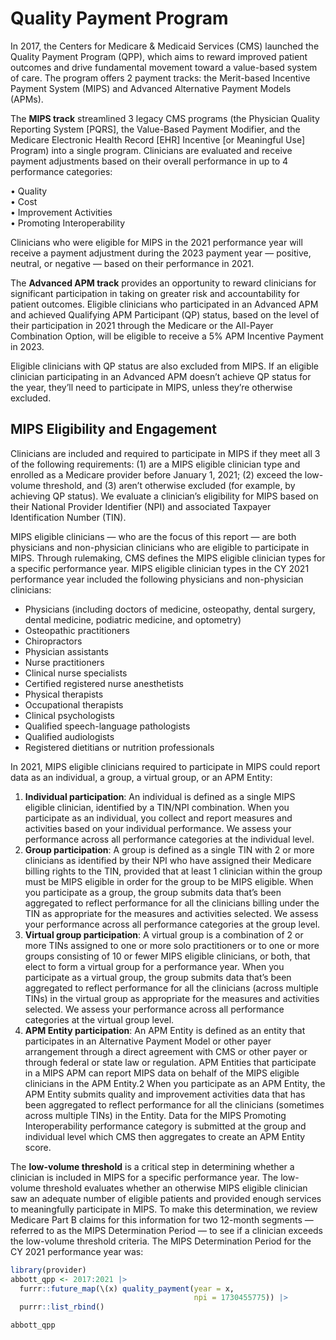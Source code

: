 # Quality Payment Program {.unnumbered}

In 2017, the Centers for Medicare & Medicaid Services (CMS) launched the Quality Payment Program (QPP), which aims to reward improved patient outcomes and drive fundamental movement toward a value-based system of care. The program offers 2 payment tracks: the Merit-based Incentive Payment System (MIPS) and Advanced Alternative Payment Models (APMs).  

The **MIPS track** streamlined 3 legacy CMS programs (the Physician Quality Reporting System [PQRS], the Value-Based Payment Modifier, and the Medicare Electronic Health Record [EHR] Incentive [or Meaningful Use] Program) into a single program. Clinicians are evaluated and receive payment adjustments based on their overall performance in up to 4 performance categories:  

   • Quality  
   • Cost  
   • Improvement Activities  
   • Promoting Interoperability  

Clinicians who were eligible for MIPS in the 2021 performance year will receive a payment adjustment during the 2023 payment year — positive, neutral, or negative — based on their performance in 2021.  

The **Advanced APM track** provides an opportunity to reward clinicians for significant participation in taking on greater risk and accountability for patient outcomes. Eligible clinicians who participated in an Advanced APM and achieved Qualifying APM Participant (QP) status, based on the level of their participation in 2021 through the Medicare or the All-Payer Combination Option, will be eligible to receive a 5% APM Incentive Payment in 2023. 

Eligible clinicians with QP status are also excluded from MIPS. If an eligible clinician participating in an Advanced APM doesn’t achieve QP status for the year, they’ll need to participate in MIPS, unless they’re otherwise excluded.

## MIPS Eligibility and Engagement

Clinicians are included and required to participate in MIPS if they meet all 3 of the following requirements: (1) are a MIPS eligible clinician type and enrolled as a Medicare provider before January 1, 2021; (2) exceed the low-volume threshold, and (3) aren’t otherwise excluded (for example, by achieving QP status). We evaluate a clinician’s eligibility for MIPS based on their National Provider Identifier (NPI) and associated Taxpayer Identification Number (TIN).

MIPS eligible clinicians — who are the focus of this report — are both physicians and non-physician clinicians who are eligible to participate in MIPS. Through rulemaking, CMS defines the MIPS eligible clinician types for a specific performance year. MIPS eligible clinician types in the CY 2021 performance year included the following physicians and non-physician clinicians:

   * Physicians (including doctors of medicine, osteopathy, dental surgery, dental medicine, podiatric medicine, and optometry) 
   * Osteopathic practitioners 
   * Chiropractors 
   * Physician assistants 
   * Nurse practitioners 
   * Clinical nurse specialists 
   * Certified registered nurse anesthetists 
   * Physical therapists 
   * Occupational therapists 
   * Clinical psychologists 
   * Qualified speech-language pathologists 
   * Qualified audiologists 
   * Registered dietitians or nutrition professionals 

In 2021, MIPS eligible clinicians required to participate in MIPS could report data as an individual, a group, a virtual group, or an APM Entity:

   1. **Individual participation**: An individual is defined as a single MIPS eligible clinician, identified by a TIN/NPI combination. When you participate as an individual, you collect and report measures and activities based on your individual performance. We assess your performance across all performance categories at the individual level. 
   2. **Group participation**: A group is defined as a single TIN with 2 or more clinicians as identified by their NPI who have assigned their Medicare billing rights to the TIN, provided that at least 1 clinician within the group must be MIPS eligible in order for the group to be MIPS eligible. When you participate as a group, the group submits data that’s been aggregated to reflect performance for all the clinicians billing under the TIN as appropriate for the measures and activities selected. We assess your performance across all performance categories at the group level.
   3. **Virtual group participation**: A virtual group is a combination of 2 or more TINs assigned to one or more solo practitioners or to one or more groups consisting of 10 or fewer MIPS eligible clinicians, or both, that elect to form a virtual group for a performance year. When you participate as a virtual group, the group submits data that’s been aggregated to reflect performance for all the clinicians (across multiple TINs) in the virtual group as appropriate for the measures and activities selected. We assess your performance across all performance categories at the virtual group level.
   4. **APM Entity participation**: An APM Entity is defined as an entity that participates in an Alternative Payment Model or other payer arrangement through a direct agreement with CMS or other payer or through federal or state law or regulation. APM Entities that participate in a MIPS APM can report MIPS data on behalf of the MIPS eligible clinicians in the APM Entity.2 When you participate as an APM Entity, the APM Entity submits quality and improvement activities data that has been aggregated to reflect performance for all the clinicians (sometimes across multiple TINs) in the Entity. Data for the MIPS Promoting Interoperability performance category is submitted at the group and individual level which CMS then aggregates to create an APM Entity score.

The **low-volume threshold** is a critical step in determining whether a clinician is included in MIPS for a specific performance year. The low-volume threshold evaluates whether an otherwise MIPS eligible clinician saw an adequate number of eligible patients and provided enough services to meaningfully participate in MIPS. To make this determination, we review Medicare Part B claims for this information for two 12-month segments — referred to as the MIPS Determination Period — to see if a clinician exceeds the low-volume threshold criteria. The MIPS Determination Period for the CY 2021 performance year was: 


```r
library(provider)
abbott_qpp <- 2017:2021 |> 
  furrr::future_map(\(x) quality_payment(year = x, 
                                         npi = 1730455775)) |> 
  purrr::list_rbind()

abbott_qpp
```